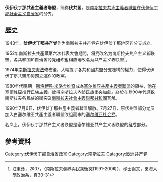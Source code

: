 {{NoteTA
|G1=TO
|1=zh-cn:米洛舍维奇; zh-hk:米洛舍維奇; zh-tw:米洛塞維奇; zh-sg:米洛舍维奇
|2=zh-cn:斯洛博丹; zh-tw:斯洛波丹
}}
'''伏伊伏丁那共產主義者聯盟'''，简称'''伏共盟'''，是[[南斯拉夫共產主義者聯盟|南斯拉夫共產主義者聯盟]]在[[伏伊伏丁那社会主义自治省|伏伊伏丁那社会主义自治省]]的分支。

== 歷史 ==
1943年，'''伏伊伏丁那共产党'''作为[[南斯拉夫共产党|南斯拉夫共产党]]在[[伏伊伏丁那|伏伊伏丁那]]地区的分支成立。

1952年南斯拉夫共產黨第六次代表大會期間，将党改名为南斯拉夫共产主义者联盟，各共和国和自治省的党组织也相应地改名为共产主义者联盟<ref>江秉彝，2007，〈南斯拉夫疆界與民族衝突(1991-2006)〉，碩士論文，東海大學政治系，頁30-31</ref>。

1974年[[南斯拉夫憲法|南斯拉夫憲法]]修改後，大幅提了各共和國共盟分支機構的權力，使得伏伊伏丁那共盟形同獨立運作的政黨。

1980年代晚期，[[斯洛博丹·米洛舍维奇|斯洛博丹·米洛舍维奇]]成為[[塞尔维亚共產主義者聯盟|塞尔维亚共產主義者聯盟]]的領袖，他在塞爾維亞推行民族主義，使得南斯拉夫內部民族衝突加劇。終於在1990年代導致南斯拉夫各民族的衝突及[[南斯拉夫社會主義聯邦共和國|南斯拉夫社會主義聯邦共和國]]瓦解。

1990年7月6日，伏伊伏丁那共產主義者聯盟解散。7月27日，原伏共盟部分党员加入由塞尔维亚共產主義者聯盟改组而来的[[塞尔维亚社会党|塞尔维亚社会党]]。

名义上，伏伊伏丁那共产主义者联盟是塞尔维亚共产主义者联盟的组成部分。

== 參考資料 ==
{{reflist}}

{{塞爾維亞政黨}}
{{Authority control}}

[[Category:伏伊伏丁那自治省政黨|Category:伏伊伏丁那自治省政黨]]
[[Category:南斯拉夫|Category:南斯拉夫]]
[[Category:欧洲共产党|Category:欧洲共产党]]